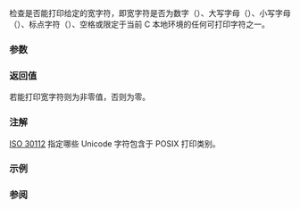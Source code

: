 {{cpp/title|iswprint}}
{{cpp/string/wide/navbar}}
{{ddcl|header=cwctype|
int iswprint( std::wint_t ch );
}}

检查是否能打印给定的宽字符，即宽字符是否为数字（{{tt|0123456789}}）、大写字母（{{tt|ABCDEFGHIJKLMNOPQRSTUVWXYZ}}）、小写字母（{{tt|abcdefghijklmnopqrstuvwxyz}}）、标点字符（{{tt|&lt;nowiki&gt;!"#$%&amp;'()*+,-./:;&lt;=&gt;?@[\]^_`{!}~&lt;/nowiki&gt;}}）、空格或限定于当前 C 本地环境的任何可打印字符之一。

{{cpp/string/wide/wint_t args}}

===参数===
{{par begin}}
{{par|ch|宽字符}}
{{par end}}

===返回值===
若能打印宽字符则为非零值，否则为零。

===注解===
[https://www.open-std.org/JTC1/SC35/WG5/docs/30112d10.pdf ISO 30112] 指定哪些 Unicode 字符包含于 POSIX 打印类别。

===示例===
{{example
|code=
#include &lt;clocale&gt;
#include &lt;cwctype&gt;
#include &lt;iostream&gt;

void demo_iswprint(std::string_view rem, const std::wint_t c)
{
    std::cout &lt;&lt; std::boolalpha &lt;&lt; std::hex &lt;&lt; std::showbase
              &lt;&lt; rem &lt;&lt; "iswprint('" &lt;&lt; c &lt;&lt; "') = "
              &lt;&lt; !!std::iswprint(c) &lt;&lt; '\n';
}

int main()
{
    const wchar_t c1 = L'\u2002'; // en-space
    const wchar_t c2 = L'\u0082'; // break permitted

    demo_iswprint("默认本地环境中:\n", c1);

    std::setlocale(LC_ALL, "en_US.utf8");
    demo_iswprint("Unicode 本地环境中:\n", c1);
    demo_iswprint("", c2);
}
|p=true
|output=
默认本地环境中:
iswprint('0x2002') = false
Unicode 本地环境中:
iswprint('0x2002') = true
iswprint('0x82') = false
}}

===参阅===
{{dsc begin}}
{{dsc inc|cpp/locale/dsc isprint}}
{{dsc inc|cpp/string/byte/dsc isprint}}
{{dsc see c|c/string/wide/iswprint}}
{{dsc end}}
{{cpp/string/character classes}}

{{langlinks|de|en|es|fr|it|ja|pt|ru}}